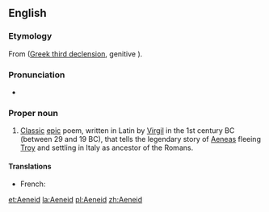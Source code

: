 ==English==
{{wikipedia}}

===Etymology===
From {{etyl|la}} {{term|Aeneis}} ([[Appendix:Ancient Greek third declension|Greek third declension]], genitive {{term|Aeneidos}}).

===Pronunciation===
* {{a|US}} {{IPA|əˈniːɪd|lang=en}}

===Proper noun===
{{en-proper noun}}

# [[classic|Classic]] [[epic]] poem, written in Latin by [[Virgil]] in the 1st century BC (between 29 and 19 BC), that tells the legendary story of [[Aeneas]] fleeing [[Troy]] and settling in Italy as ancestor of the Romans.

====Translations====
{{trans-top|Classic epic poem that tells the story of Aeneas fleeing Troy and settling in Italy.}}
{{trans-mid}}
* French: {{t|fr|Énéide|f}}
{{trans-bottom}}

[[et:Aeneid]]
[[la:Aeneid]]
[[pl:Aeneid]]
[[zh:Aeneid]]